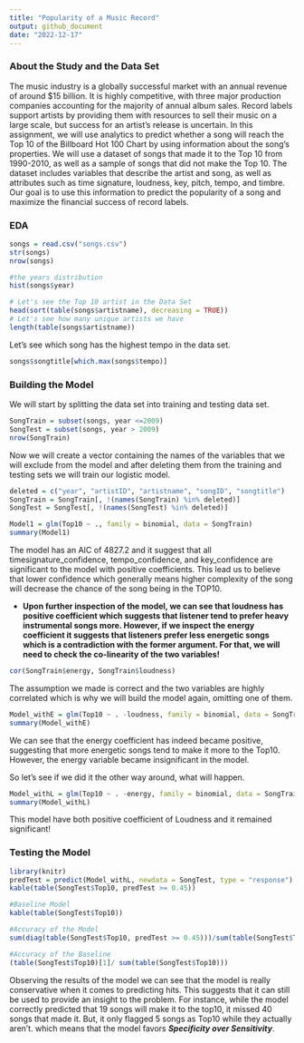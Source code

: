 ---
title: "Popularity of a Music Record"
output: github_document
date: "2022-12-17"
---
### About the Study and the Data Set 
The music industry is a globally successful market with an annual revenue of around $15 billion. It is highly competitive, with three major production companies accounting for the majority of annual album sales. Record labels support artists by providing them with resources to sell their music on a large scale, but success for an artist's release is uncertain. In this assignment, we will use analytics to predict whether a song will reach the Top 10 of the Billboard Hot 100 Chart by using information about the song's properties. We will use a dataset of songs that made it to the Top 10 from 1990-2010, as well as a sample of songs that did not make the Top 10. The dataset includes variables that describe the artist and song, as well as attributes such as time signature, loudness, key, pitch, tempo, and timbre. Our goal is to use this information to predict the popularity of a song and maximize the financial success of record labels.

### EDA

```{r}
songs = read.csv("songs.csv")
str(songs)
nrow(songs)
```
```{r}
#the years distribution
hist(songs$year)
```
```{r}
# Let's see the Top 10 artist in the Data Set
head(sort(table(songs$artistname), decreasing = TRUE))
# Let's see how many unique artists we have
length(table(songs$artistname))

```
Let's see which song has the highest tempo in the data set.   
```{r}
songs$songtitle[which.max(songs$tempo)]
```
### Building the Model 

We will start by splitting the data set into training and testing data set. 

```{r}
SongTrain = subset(songs, year <=2009)
SongTest = subset(songs, year > 2009)
nrow(SongTrain)
```
Now we will create a vector containing the names of the variables that we will exclude from the model and after deleting them from the training and testing sets we will train our logistic model. 

```{r}
deleted = c("year", "artistID", "artistname", "songID", "songtitle")
SongTrain = SongTrain[, !(names(SongTrain) %in% deleted)]
SongTest = SongTest[, !(names(SongTest) %in% deleted)]

Model1 = glm(Top10 ~ ., family = binomial, data = SongTrain)
summary(Model1)

```
The model has an AIC of 4827.2 and it suggest that all timesignature_confidence, tempo_confidence, and key_confidence are significant to the model with positive coefficients. This lead us to believe that lower confidence which generally means higher complexity of the song will decrease the chance of the song being in the TOP10.

* **Upon further inspection of the model, we can see that loudness has positive coefficient which suggests that listener tend to prefer heavy instrumental songs more. However, if we inspect the energy coefficient it suggests that listeners prefer less energetic songs which is a contradiction with the former argument. For that, we will need to check the co-linearity of the two variables!** 

```{r}
cor(SongTrain$energy, SongTrain$loudness)
```
The assumption we made is correct and the two variables are highly correlated which is why we will build the model again, omitting one of them.

```{r}
Model_withE = glm(Top10 ~ . -loudness, family = binomial, data = SongTrain)
summary(Model_withE)
```
We can see that the energy coefficient has indeed became positive, suggesting that more energetic songs tend to make it more to the Top10. However, the energy variable became insignificant in the model.  

So let's see if we did it the other way around, what will happen. 

```{r}
Model_withL = glm(Top10 ~ . -energy, family = binomial, data = SongTrain)
summary(Model_withL)
```
This model have both positive coefficient of Loudness and it remained significant!

### Testing the Model

```{r}
library(knitr)
predTest = predict(Model_withL, newdata = SongTest, type = "response")
kable(table(SongTest$Top10, predTest >= 0.45))

```

```{r}
#Baseline Model
kable(table(SongTest$Top10))
```



```{r}
#Accuracy of the Model
sum(diag(table(SongTest$Top10, predTest >= 0.45)))/sum(table(SongTest$Top10, predTest >= 0.45))

#Accuracy of the Baseline
(table(SongTest$Top10)[1]/ sum(table(SongTest$Top10)))

```
Observing the results of the model we can see that the model is really conservative when it comes to predicting hits. This suggests that it can still be used to provide an insight to the problem. For instance, while the model correctly predicted that  19 songs will make it to the top10, it missed 40 songs that made it. But, it only flagged 5 songs as Top10 while they actually aren't. which means that the model favors ***Specificity over Sensitivity***. 






